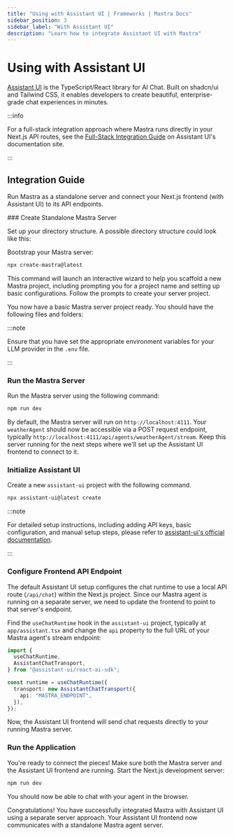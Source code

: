 ```yaml
---
title: "Using with Assistant UI | Frameworks | Mastra Docs"
sidebar_position: 3
sidebar_label: "With Assistant UI"
description: "Learn how to integrate Assistant UI with Mastra"
---
```



# Using with Assistant UI

[Assistant UI](https://assistant-ui.com) is the TypeScript/React library for AI Chat.
Built on shadcn/ui and Tailwind CSS, it enables developers to create beautiful, enterprise-grade chat experiences in minutes.

:::info

For a full-stack integration approach where Mastra runs directly in your Next.js API routes, see the [Full-Stack Integration Guide](https://www.assistant-ui.com/docs/runtimes/mastra/full-stack-integration) on Assistant UI's documentation site.

:::

## Integration Guide

Run Mastra as a standalone server and connect your Next.js frontend (with Assistant UI) to its API endpoints.

<Steps>
### Create Standalone Mastra Server

Set up your directory structure. A possible directory structure could look like this:

<FileTree>
    <FileTree.Folder name="project-root" defaultOpen>
        <FileTree.Folder name="mastra-server" defaultOpen>
            <FileTree.Folder name="src">
                <FileTree.Folder name="mastra" />
            </FileTree.Folder>
            <FileTree.File name="package.json" />
        </FileTree.Folder>
        <FileTree.Folder name="nextjs-frontend">
            <FileTree.File name="package.json" />
        </FileTree.Folder>
    </FileTree.Folder>
</FileTree>

Bootstrap your Mastra server:

```bash copy
npx create-mastra@latest
```

This command will launch an interactive wizard to help you scaffold a new Mastra project, including prompting you for a project name and setting up basic configurations.
Follow the prompts to create your server project.

You now have a basic Mastra server project ready. You should have the following files and folders:

<FileTree>
    <FileTree.Folder name="src" defaultOpen>
      <FileTree.Folder name="mastra" defaultOpen>
        <FileTree.File name="index.ts" />
        <FileTree.Folder name="agents" defaultOpen>
          <FileTree.File name="weather-agent.ts" />
        </FileTree.Folder>
        <FileTree.Folder name="tools" defaultOpen>
          <FileTree.File name="weather-tool.ts" />
        </FileTree.Folder>
        <FileTree.Folder name="workflows" defaultOpen>
          <FileTree.File name="weather-workflow.ts" />
        </FileTree.Folder>
      </FileTree.Folder>
    </FileTree.Folder>
</FileTree>

:::note

Ensure that you have set the appropriate environment variables for your LLM provider in the `.env` file.

:::

### Run the Mastra Server

Run the Mastra server using the following command:

```bash copy
npm run dev
```

By default, the Mastra server will run on `http://localhost:4111`. Your `weatherAgent` should now be accessible via a POST request endpoint, typically `http://localhost:4111/api/agents/weatherAgent/stream`. Keep this server running for the next steps where we'll set up the Assistant UI frontend to connect to it.

### Initialize Assistant UI

Create a new `assistant-ui` project with the following command.

```bash copy
npx assistant-ui@latest create
```

:::note

For detailed setup instructions, including adding API keys, basic configuration, and manual setup steps, please refer to [assistant-ui's official documentation](https://assistant-ui.com/docs).

:::

### Configure Frontend API Endpoint

The default Assistant UI setup configures the chat runtime to use a local API route (`/api/chat`) within the Next.js project. Since our Mastra agent is running on a separate server, we need to update the frontend to point to that server's endpoint.

Find the `useChatRuntime` hook in the `assistant-ui` project, typically at `app/assistant.tsx` and change the `api` property to the full URL of your Mastra agent's stream endpoint:

```typescript showLineNumbers copy filename="app/assistant.tsx" {6}
import {
  useChatRuntime,
  AssistantChatTransport,
} from "@assistant-ui/react-ai-sdk";

const runtime = useChatRuntime({
  transport: new AssistantChatTransport({
    api: "MASTRA_ENDPOINT",
  }),
});
```

Now, the Assistant UI frontend will send chat requests directly to your running Mastra server.

### Run the Application

You're ready to connect the pieces! Make sure both the Mastra server and the Assistant UI frontend are running. Start the Next.js development server:

```bash copy
npm run dev
```

You should now be able to chat with your agent in the browser.

</Steps>

Congratulations! You have successfully integrated Mastra with Assistant UI using a separate server approach. Your Assistant UI frontend now communicates with a standalone Mastra agent server.

